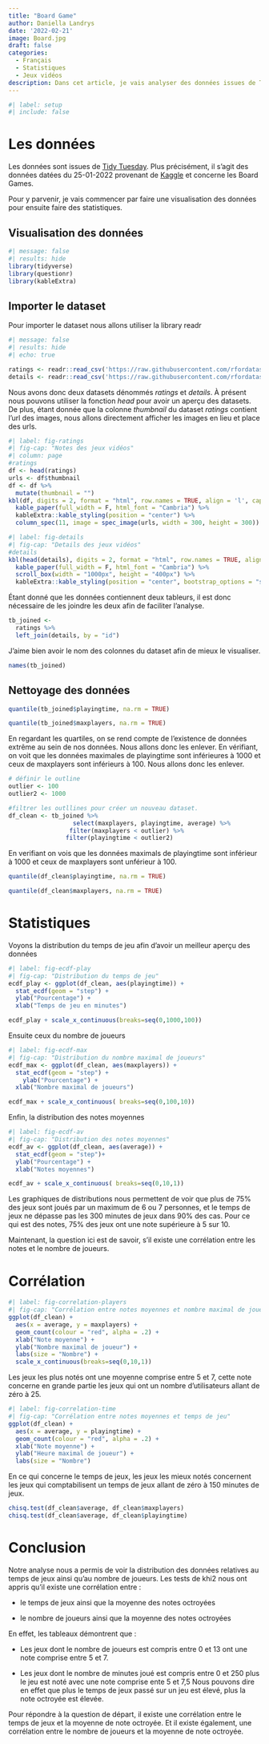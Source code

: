 ```yaml
---
title: "Board Game"
author: Daniella Landrys
date: '2022-02-21'
image: Board.jpg
draft: false
categories:
  - Français
  - Statistiques
  - Jeux vidéos
description: Dans cet article, je vais analyser des données issues de Tidy Tuesday dénommées Board Games Database. Je vais tenter de répondre à la question de savoir est ce que le nombre de joueurs ainsi que le temps passé à jouer influencent les notes données? 
---
```


```r
#| label: setup
#| include: false
```

# Les données

Les données sont issues de [Tidy Tuesday](https://rpubs.com/thewiremonkey/476630). Plus précisément, il s'agit des données datées du 25-01-2022 provenant de [Kaggle](url) et concerne les Board Games.

Pour y parvenir, je vais commencer par faire une visualisation des données pour ensuite faire des statistiques.

## Visualisation des données

```r
#| message: false
#| results: hide
library(tidyverse)
library(questionr)
library(kableExtra)
```

## Importer le dataset

Pour importer le dataset nous allons utiliser la library readr

```r
#| message: false
#| results: hide
#| echo: true

ratings <- readr::read_csv('https://raw.githubusercontent.com/rfordatascience/tidytuesday/master/data/2022/2022-01-25/ratings.csv')
details <- readr::read_csv('https://raw.githubusercontent.com/rfordatascience/tidytuesday/master/data/2022/2022-01-25/details.csv')
```

Nous avons donc deux datasets dénommés *ratings* et *details*. À présent nous pouvons utiliser la fonction *head* pour avoir un aperçu des datasets. De plus, étant donnée que la colonne *thumbnail* du dataset *ratings* contient l'url des images, nous allons directement afficher les images en lieu et place des urls.

```r
#| label: fig-ratings
#| fig-cap: "Notes des jeux vidéos"
#| column: page
#ratings 
df <- head(ratings) 
urls <- df$thumbnail 
df <- df %>% 
  mutate(thumbnail = "")
kbl(df, digits = 2, format = "html", row.names = TRUE, align = 'l', caption = "Notes des jeux vidéos") %>%
  kable_paper(full_width = F, html_font = "Cambria") %>%
  kableExtra::kable_styling(position = "center") %>%
  column_spec(11, image = spec_image(urls, width = 300, height = 300))
```

```r
#| label: fig-details
#| fig-cap: "Details des jeux vidéos"
#details 
kbl(head(details), digits = 2, format = "html", row.names = TRUE, align = 'l', caption = "Details des jeux vidéos") %>%
  kable_paper(full_width = F, html_font = "Cambria") %>%
  scroll_box(width = "1000px", height = "400px") %>%
  kableExtra::kable_styling(position = "center", bootstrap_options = "striped")
```

Étant donné que les données contiennent deux tableurs, il est donc nécessaire de les joindre les deux afin de faciliter l'analyse.

```r
tb_joined <-
  ratings %>%
  left_join(details, by = "id")
```

J'aime bien avoir le nom des colonnes du dataset afin de mieux le visualiser.

```r
names(tb_joined)
```

## Nettoyage des données

```r
quantile(tb_joined$playingtime, na.rm = TRUE)

quantile(tb_joined$maxplayers, na.rm = TRUE)
```

En regardant les quartiles, on se rend compte de l'existence de données extrême au sein de nos données. Nous allons donc les enlever. En vérifiant, on voit que les données maximales de playingtime sont inférieures à 1000 et ceux de maxplayers sont inférieurs à 100. Nous allons donc les enlever.

```r
# définir le outline
outlier <- 100
outlier2 <- 1000

#filtrer les outllines pour créer un nouveau dataset. 
df_clean <- tb_joined %>% 
                  select(maxplayers, playingtime, average) %>%
                 filter(maxplayers < outlier) %>%
                filter(playingtime < outlier2) 
```

En verifiant on vois que les données maximals de playingtime sont inférieur à 1000 et ceux de maxplayers sont unférieur à 100.

```r
quantile(df_clean$playingtime, na.rm = TRUE)

quantile(df_clean$maxplayers, na.rm = TRUE)
```

# Statistiques

Voyons la distribution du temps de jeu afin d'avoir un meilleur aperçu des données

```r
#| label: fig-ecdf-play
#| fig-cap: "Distribution du temps de jeu"
ecdf_play <- ggplot(df_clean, aes(playingtime)) +
  stat_ecdf(geom = "step") +
  ylab("Pourcentage") +
  xlab("Temps de jeu en minutes")

ecdf_play + scale_x_continuous(breaks=seq(0,1000,100))
```

Ensuite ceux du nombre de joueurs

```r
#| label: fig-ecdf-max
#| fig-cap: "Distribution du nombre maximal de joueurs"
ecdf_max <- ggplot(df_clean, aes(maxplayers)) +
  stat_ecdf(geom = "step") +
    ylab("Pourcentage") +
  xlab("Nombre maximal de joueurs")

ecdf_max + scale_x_continuous( breaks=seq(0,100,10))
```

Enfin, la distribution des notes moyennes

```r
#| label: fig-ecdf-av
#| fig-cap: "Distribution des notes moyennes"
ecdf_av <- ggplot(df_clean, aes(average)) +
  stat_ecdf(geom = "step")+
  ylab("Pourcentage") +
  xlab("Notes moyennes")

ecdf_av + scale_x_continuous( breaks=seq(0,10,1))
```

Les graphiques de distributions nous permettent de voir que plus de 75% des jeux sont joués par un maximum de 6 ou 7 personnes, et le temps de jeux ne dépasse pas les 300 minutes de jeux dans 90% des cas. Pour ce qui est des notes, 75% des jeux ont une note supérieure à 5 sur 10.

Maintenant, la question ici est de savoir, s'il existe une corrélation entre les notes et le nombre de joueurs.

# Corrélation

```r
#| label: fig-correlation-players
#| fig-cap: "Corrélation entre notes moyennes et nombre maximal de joueurs"
ggplot(df_clean) +
  aes(x = average, y = maxplayers) +
  geom_count(colour = "red", alpha = .2) +
  xlab("Note moyenne") +
  ylab("Nombre maximal de joueur") +
  labs(size = "Nombre") +
  scale_x_continuous(breaks=seq(0,10,1))
```

Les jeux les plus notés ont une moyenne comprise entre 5 et 7, cette note concerne en grande partie les jeux qui ont un nombre d'utilisateurs allant de zéro à 25.

```r
#| label: fig-correlation-time
#| fig-cap: "Corrélation entre notes moyennes et temps de jeu"
ggplot(df_clean) +
  aes(x = average, y = playingtime) +
  geom_count(colour = "red", alpha = .2) +
  xlab("Note moyenne") +
  ylab("Heure maximal de joueur") +
  labs(size = "Nombre")
```

En ce qui concerne le temps de jeux, les jeux les mieux notés concernent les jeux qui comptabilisent un temps de jeux allant de zéro à 150 minutes de jeux.

```r
chisq.test(df_clean$average, df_clean$maxplayers)
chisq.test(df_clean$average, df_clean$playingtime)
```

# Conclusion

Notre analyse nous a permis de voir la distribution des données relatives au temps de jeux ainsi qu'au nombre de joueurs. Les tests de khi2 nous ont appris qu'il existe une corrélation entre :

-   le temps de jeux ainsi que la moyenne des notes octroyées

-   le nombre de joueurs ainsi que la moyenne des notes octroyées

En effet, les tableaux démontrent que :

-   Les jeux dont le nombre de joueurs est compris entre 0 et 13 ont une note comprise entre 5 et 7.

-   Les jeux dont le nombre de minutes joué est compris entre 0 et 250 plus le jeu est noté avec une note comprise ente 5 et 7,5 Nous pouvons dire en effet que plus le temps de jeux passé sur un jeu est élevé, plus la note octroyée est élevée.

Pour répondre à la question de départ, il existe une corrélation entre le temps de jeux et la moyenne de note octroyée. Et il existe également, une corrélation entre le nombre de joueurs et la moyenne de note octroyée.
